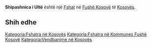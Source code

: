 {{Fshat në Kosovës
 | Emri                = Shipashnica i Ultë
| sqi_D_name = Shipashnica i Ultë
| sqi_D_FULL_NAME_RO = Shipashnica i Ultë
| sqi_D_FULL_NAME_ND_RO = Shipashnica i Ulte
| sqi_D_SORT_NAME_RG = SHIPASHNICAIULTE
| sqi_D_FULL_NAME_RG = Shipashnica i Ultë
| sqi_D_FULL_NAME_ND_RG = Shipashnica i Ulte
| sqi_V_name = Shipashnicë e Epërme
| sqi_V_FULL_NAME_RO = Shipashnicë e Epërme Shipashicë Shpati i Epërm
| sqi_V_FULL_NAME_ND_RO = Shipashnice e Eperme Shipashice Shpati i Eperm
| sqi_V_SORT_NAME_RG = SHIPASHNICEEEPERME SHIPASHICE SHPATIIEPERM
| sqi_V_FULL_NAME_RG = Shipashnicë e Epërme Shipashicë Shpati i Epërm
| sqi_V_FULL_NAME_ND_RG = Shipashnice e Eperme Shipashice Shpati i Eperm
| srp_N_name = Gornja Šipašnica
| srp_N_FULL_NAME_RO = Gornja Šipašnica
| srp_N_FULL_NAME_ND_RO = Gornja Sipasnica
| srp_N_SORT_NAME_RG = GORNJASIPASNICA
| srp_N_FULL_NAME_RG = Gornja Šipašnica
| srp_N_FULL_NAME_ND_RG = Gornja Sipasnica
| srp_NS_name = Горња Шипашница
| srp_NS_FULL_NAME_RO = Горња Шипашница
| srp_NS_FULL_NAME_ND_RO = Горња Шипашница
| srp_NS_SORT_NAME_RG = ГОРЊАШИПАШНИЦА
| srp_NS_FULL_NAME_RG = Горња Шипашница
| srp_NS_FULL_NAME_ND_RG = Горња Шипашница
| srp_V_name = Šipašnica Gornja
| srp_V_FULL_NAME_RO = Šipašnica Gornja
| srp_V_FULL_NAME_ND_RO = Sipasnica Gornja
| srp_V_SORT_NAME_RG = SIPASNICAGORNJA
| srp_V_FULL_NAME_RG = Šipašnica Gornja
| srp_V_FULL_NAME_ND_RG = Sipasnica Gornja

 | Emri (Rasa dhanore) = 
 | Figura              = 
 | Shteti              = Kosovo
 | Komuna              = Fushë Kosovë
 | Kodi postar         = 
 | Sipërfaqja          = 

 | Popullsia           = 

 | Regj. i popullsisë  = 
 | Dend. e popullsisë  = 
 | Faqja zyrtare       = 
 <!--- Koordinatat ----> 
 | Gjerësia            = 42.597222
 | Gjatësia            = 21.664444
 | Lartësia            = 
}}
'''Shipashnica i Ultë''' është një [[Fshat]] në [[Fushë Kosovë]] të [[Kosovës]].

<!-- == Gjeografia == -->
<!-- == Historia == -->
<!-- == Demografia == -->
== Shih edhe ==
{{Komuna Fushë Kosovë}}
{{Kosovo-Administrata-Cung}}

[[Kategoria:Fshatra në Kosovës]]
[[Kategoria:Fshatra në Kommunes Fushë Kosovë]]
[[Kategoria:Vendbanime në Kosovës]]